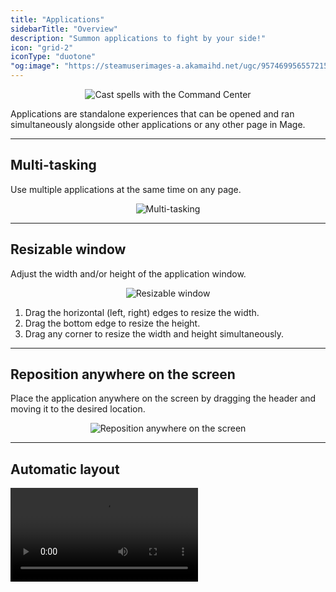 ```yaml
---
title: "Applications"
sidebarTitle: "Overview"
description: "Summon applications to fight by your side!"
icon: "grid-2"
iconType: "duotone"
"og:image": "https://steamuserimages-a.akamaihd.net/ugc/957469956557215640/64832D20C1B7D35552B089EC9AF26893AA6BE787/?imw=5000&imh=5000&ima=fit&impolicy=Letterbox&imcolor=%23000000&letterbox=false"
---
```


<Frame>
    <p align="center">
    <img
        alt="Cast spells with the Command Center"
        src="https://steamuserimages-a.akamaihd.net/ugc/957469956557215640/64832D20C1B7D35552B089EC9AF26893AA6BE787/?imw=5000&imh=5000&ima=fit&impolicy=Letterbox&imcolor=%23000000&letterbox=false"
    />
    </p>
</Frame>

Applications are standalone experiences that can be opened and ran simultaneously alongside 
other applications or any other page in Mage.

---

## Multi-tasking

Use multiple applications at the same time on any page.

<Frame>
    <p align="center">
    <img
        alt="Multi-tasking"
        src="https://github.com/mage-ai/assets/raw/main/dev-ux/applications/multi-tasking.gif?raw=true"
    />
    </p>
</Frame>

---

## Resizable window

Adjust the width and/or height of the application window.

<Frame>
    <p align="center">
    <img
        alt="Resizable window"
        src="https://github.com/mage-ai/assets/raw/main/dev-ux/applications/resizable.gif?raw=true"
    />
    </p>
</Frame>

1. Drag the horizontal (left, right) edges to resize the width. 
1. Drag the bottom edge to resize the height.
1. Drag any corner to resize the width and height simultaneously.

---

## Reposition anywhere on the screen

Place the application anywhere on the screen by dragging the header and moving it to the desired location.

<Frame>
    <p align="center">
    <img
        alt="Reposition anywhere on the screen"
        src="https://github.com/mage-ai/assets/raw/main/dev-ux/applications/reposition.gif?raw=true"
    />
    </p>
</Frame>

---

## Automatic layout

<Frame>
    <video
        controls
        className="w-full aspect-video"
        src="https://github.com/mage-ai/assets/raw/main/dev-ux/applications/automatic-layout.mp4"
    />
</Frame>

In addition to manually resizing and positioning applications, take advantage of these
auto-layout features:

1. Drag the header and your mouse pointer to the left edge (approximately vertically centered) and
    the application will left align to the screen and stretch almost full height and almost 50% width.
1. Drag the header and your mouse pointer to the right edge instead and it’ll align to the right side of
    the screen.
1. Drag the header and your mouse pointer to the top edge (approximately horizontally centered) and
    the application will align to the top of the screen and stretch almost full width and almost 50% height.
1. Drag the header and your mouse pointer to the bottom edge (approximately horizontally centered) and
    the application will align to the bottom of the screen and stretch almost full width and almost 50% height.
1. Drag the header and your mouse pointer to any of the 4 corners of the screen and the application will align
    to that corner and stretch fill approximately 50% of the width and height of the screen.
1. In the top right corner of the application window, there is a green button. Click that button to maximize the
    application window height and width to fill as much space as possible.

<Note>
    Applications will always try to leave padding around its edges so that the page behind it can be visible.
    Therefore, applications won’t fill up 100% of full width or height of the screen.
</Note>

---

## Minimize application

If the application is currently not being used and you need the space on the screen, 
you can either close the application by clicking the red circle button in the top right corner of the
window or you can minimize the application by clicking the yellow circle.

<Frame>
    <video
        controls
        className="w-full aspect-video"
        src="https://github.com/mage-ai/assets/raw/main/dev-ux/applications/minimize.mp4"
    />
</Frame>


Minimized applications will live in the dock at the bottom of the screen.

<Frame>
    <p align="center">
    <img
        alt="Applications dock"
        src="https://github.com/mage-ai/assets/raw/main/dev-ux/applications/dock.png?raw=true"
    />
    </p>
</Frame>

Click the minimized window at the bottom of the screen and the application will be restored to
its original size and position.

---

## Available applications

<Card title="Arcane Library" icon="scroll" iconType="duotone" color="#7D55EC">
    This is the file browser and the code editor self-contained in a single application.
    <br />
    `[beta]`
</Card>

<Card title="Portal Terminal" icon="person-to-portal" iconType="duotone" color="#FF1E59">
    This is the terminal with multi-terminal support and can be launched and used on any page.
    <br />
    `[beta]`
</Card>

<Card title="Code Matrix" icon="code-simple" iconType="duotone" color="#8ADE00">
    This application provides a new and revolutionary way to write code, test, and debug.
    <br />
    `[alpha]`
</Card>

*More applications coming very soon!*
